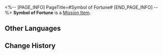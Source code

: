 <%-- [PAGE_INFO]
PageTitle=#Symbol of Fortune#
[END_PAGE_INFO] --%>
{{Item Infobox
|id          = 140499
|image       = Item Symbol of Fortune.png{{subst:void|<!--$UPLOAD:<<SpriteOutput/ItemFigures/140430.png>-<Item Symbol of Fortune.png>-<Item Icons>>-->}}
|type        = Mission Item
|invCategory = Missions
|rarity      = 4
|effect      = 
|description = A seemingly ordinary Aideen Token that contains the luck that Aventurine wishes to pass to you.
}}
{{Description|''"Using this coin, I won the capsule machine's grand prize seven times in a row. Hopefully, it can bring you good luck as well. &mdash; Aventurine"''}}
'''Symbol of Fortune''' is a [[Mission Item]].

==Other Languages==
{{Other Languages
|en   = Symbol of Fortune
|zhs  = 幸运的象征
|zht  = 幸運的象徵
|ja   = 幸運の象徴
|ko   = 행운의 상징
|es   = Símbolo de buena suerte
|fr   = Symbole de la fortune
|ru   = Символ удачи
|th   = สัญลักษณ์แห่งความโชคดี
|vi   = Biểu Tượng May Mắn
|de   = Glückssymbol
|id   = Simbol Keberuntungan
|pt   = Simbolo da Sorte
}}

==Change History==
{{Change History|2.3}}